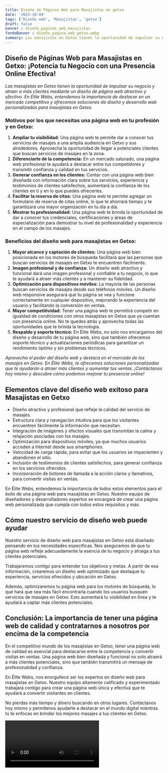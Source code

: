 ```yaml
---
title: Diseño de Páginas Web para Masajistas en getxo
date: '2023-10-04'
tags: ['Diseño web', 'Masajistas', 'getxo']
draft: false
banner : diseño_paginas_web_masajistas
fondoBanner : diseño_pagina_web_getxo.webp
summary: Las masajistas en Getxo tienen la oportunidad de impulsar su negocio y atraer a más clientes mediante un diseño de página web atractivo y efectivo. En Élite Webs, entendemos la importancia de destacar en un mercado competitivo y ofrecemos soluciones de diseño y desarrollo web personalizadas para masajistas en Getxo.
---
```


## **Diseño de Páginas Web para Masajistas en Getxo: ¡Potencia tu Negocio con una Presencia Online Efectiva!**

*Las masajistas en Getxo tienen la oportunidad de impulsar su negocio y atraer a más clientes mediante un diseño de página web atractivo y efectivo. En Élite Webs, entendemos la importancia de destacar en un mercado competitivo y ofrecemos soluciones de diseño y desarrollo web personalizadas para masajistas en Getxo.*

### **Motivos por los que necesitas una página web en tu profesión y en Getxo:**
1. **Ampliar tu visibilidad:** Una página web te permite dar a conocer tus servicios de masajes a una amplia audiencia en Getxo y sus alrededores. Aprovecha la oportunidad de llegar a potenciales clientes que buscan servicios de masajes en la zona.
2. **Diferenciarte de la competencia:** En un mercado saturado, una página web profesional te ayudará a destacar entre tus competidores y transmitir confianza y calidad en tus servicios.
3. **Generar confianza en los clientes:** Contar con una página web bien diseñada con información clara sobre tus servicios, experiencia y testimonios de clientes satisfechos, aumentará la confianza de los clientes en ti y en lo que puedes ofrecerles.
4. **Facilitar la reserva de citas:** Una página web te permite agregar un formulario de reserva de citas online, lo que te ahorrará tiempo y te garantizará una mayor organización en tu día a día.
5. **Mostrar tu profesionalidad:** Una página web te brinda la oportunidad de dar a conocer tus credenciales, certificaciones y áreas de especialización para demostrar tu nivel de profesionalidad y experiencia en el campo de los masajes.

### **Beneficios del diseño web para masajistas en Getxo:**
1. **Mayor alcance y captación de clientes:** Una página web bien posicionada en los motores de búsqueda facilitará que las personas que buscan servicios de masajes en Getxo te encuentren fácilmente.
2. **Imagen profesional y de confianza:** Un diseño web atractivo y funcional dará una imagen profesional y confiable a tu negocio, lo que te ayudará a atraer más clientes y a mantener su fidelidad.
3. **Optimización para dispositivos móviles:** La mayoría de las personas buscan servicios de masajes desde sus teléfonos móviles. Un diseño web responsive asegurará que tu página se vea y funcione correctamente en cualquier dispositivo, mejorando la experiencia del usuario y facilitando la conversión en ventas.
4. **Mayor competitividad:** Tener una página web te permitirá competir en igualdad de condiciones con otros masajistas en Getxo que ya cuentan con presencia online. No te quedes atrás y aprovecha todas las oportunidades que te brinda la tecnología.
5. **Respaldo y soporte técnico:** En Élite Webs, no solo nos encargamos del diseño y desarrollo de tu página web, sino que también ofrecemos soporte técnico y actualizaciones periódicas para garantizar un rendimiento óptimo y sin problemas técnicos.

*Aprovecha el poder del diseño web y destaca en el mercado de los masajes en Getxo. En Élite Webs, te ofrecemos soluciones personalizadas que te ayudarán a atraer más clientes y aumentar tus ventas. ¡Contáctanos hoy mismo y descubre cómo podemos mejorar tu presencia online!*

<GifSeo />

<Cta />

## Elementos clave del diseño web exitoso para Masajistas en Getxo

- Diseño atractivo y profesional que refleje la calidad del servicio de masajes.
- Estructura clara y navegación intuitiva para que los visitantes encuentren fácilmente la información que necesitan.
- Integración de imágenes y efectos visuales que transmitan la calma y relajación asociadas con los masajes.
- Optimización para dispositivos móviles, ya que muchos usuarios acceden a Internet desde sus smartphones.
- Velocidad de carga rápida, para evitar que los usuarios se impacienten y abandonen el sitio.
- Inclusión de testimonios de clientes satisfechos, para generar confianza en los servicios ofrecidos.
- Incorporación de botones de llamada a la acción claros y llamativos, para convertir visitas en ventas.

En Élite Webs, entendemos la importancia de todos estos elementos para el éxito de una página web para masajistas en Getxo. Nuestro equipo de diseñadores y desarrolladores expertos se encargará de crear una página web personalizada que cumpla con todos estos requisitos y más. 

## Cómo nuestro servicio de diseño web puede ayudar

Nuestro servicio de diseño web para masajistas en Getxo está diseñado pensando en tus necesidades específicas. Nos aseguramos de que tu página web refleje adecuadamente la esencia de tu negocio y atraiga a tus clientes potenciales. 

Trabajaremos contigo para entender tus objetivos y metas. A partir de esa información, crearemos un diseño web optimizado que destaque tu experiencia, servicios ofrecidos y ubicación en Getxo. 

Además, optimizaremos tu página web para los motores de búsqueda, lo que hará que sea más fácil encontrarla cuando los usuarios busquen servicios de masajes en Getxo. Esto aumentará tu visibilidad en línea y te ayudará a captar más clientes potenciales.

## Conclusión: La importancia de tener una página web de calidad y contratarnos a nosotros por encima de la competencia

En el competitivo mundo de los masajistas en Getxo, tener una página web de calidad es esencial para destacarse entre la competencia y convertir visitas en ventas. Una página web bien diseñada y funcional no solo atraerá a más clientes potenciales, sino que también transmitirá un mensaje de profesionalidad y confianza.

En Élite Webs, nos enorgullece ser los expertos en diseño web para masajistas en Getxo. Nuestro equipo altamente calificado y experimentado trabajará contigo para crear una página web única y efectiva que te ayudará a convertir visitantes en clientes.

No pierdas más tiempo y dinero buscando en otros lugares. Contáctanos hoy mismo y permítenos ayudarte a destacar en el mundo digital mientras tú te enfocas en brindar los mejores masajes a tus clientes en Getxo.

<Video />

<CtaBot job='Masajistas' city='getxo'/>

<Gmaps query='getxo+españa+maps' />